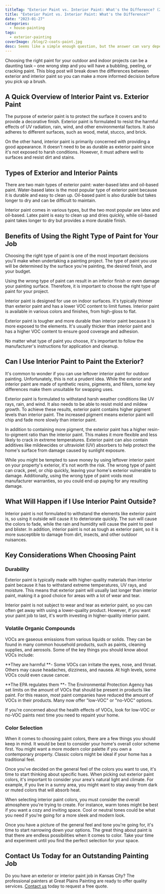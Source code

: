 ```yaml
---
titleTag: "Exterior Paint vs. Interior Paint: What's the Difference? (2023) | Great Plains Painting"
title: "Exterior Paint vs. Interior Paint: What's the Difference?"
date: "2023-01-27"
categories:
  - house-painting
tags:
  - exterior-painting
coverImage: /blog/2-coats-paint.jpg
desc: Seems like a simple enough question, but the answer can vary depending on the painter you ask and their definition of two coats. Read our article to find out...
---
```


Choosing the right paint for your outdoor and indoor projects can be a daunting task – one wrong step and you will have a bubbling, peeling, or cracking paint. This blog post will break down the differences between exterior and interior paint so you can make a more informed decision before you pick up a brush.

## A Quick Overview of Interior Paint vs. Exterior Paint

The purpose of exterior paint is to protect the surface it covers and to provide a decorative finish. Exterior paint is formulated to resist the harmful effects of UV radiation, rain, wind, and other environmental factors. It also adheres to different surfaces, such as wood, metal, stucco, and brick.

On the other hand, interior paint is primarily concerned with providing a good appearance. It doesn't need to be as durable as exterior paint since it's not exposed to harsh conditions. However, it must adhere well to surfaces and resist dirt and stains.

## Types of Exterior and Interior Paints

There are two main types of exterior paint: water-based latex and oil-based paint. Water-based latex is the most popular type of exterior paint because it is durable and easy to clean up. Oil-based paint is also durable but takes longer to dry and can be difficult to maintain.

Interior paint comes in various types, but the two most popular are latex and oil-based. Latex paint is easy to clean up and dries quickly, while oil-based paint takes longer to dry but provides a more durable finish.

## Benefits of Using the Right Type of Paint for Your Job

Choosing the right type of paint is one of the most important decisions you'll make when undertaking a painting project. The type of paint you use will be determined by the surface you're painting, the desired finish, and your budget.

Using the wrong type of paint can result in an inferior finish or even damage your painting surface. Therefore, it is important to choose the right type of paint for your project.

Interior paint is designed for use on indoor surfaces. It's typically thinner than exterior paint and has a lower VOC content to limit fumes. Interior paint is available in various colors and finishes, from high-gloss to flat.

Exterior paint is tougher and more durable than interior paint because it is more exposed to the elements. It's usually thicker than interior paint and has a higher VOC content to ensure good coverage and adhesion.

No matter what type of paint you choose, it's important to follow the manufacturer's instructions for application and cleanup.

## Can I Use Interior Paint to Paint the Exterior?

It's common to wonder if you can use leftover interior paint for outdoor painting. Unfortunately, this is not a prudent idea. While the exterior and interior paint are made of synthetic resins, pigments, and fillers, some key differences make them unsuitable for swapping uses.

Exterior paint is formulated to withstand harsh weather conditions like UV rays, rain, and wind. It also needs to be able to resist mold and mildew growth. To achieve these results, exterior paint contains higher pigment levels than interior paint. The increased pigment means exterior paint will chip and fade more slowly than interior paint.

In addition to containing more pigment, the exterior paint has a higher resin-to-pigment ratio than the interior paint. This makes it more flexible and less likely to crack in extreme temperatures. Exterior paint can also contain additives like mildewcides or ultraviolet (UV) absorbers to help protect the home's surface from damage caused by sunlight exposure.

While you might be tempted to save money by using leftover interior paint on your property's exterior, it's not worth the risk. The wrong type of paint can crack, peel, or chip quickly, leaving your home's exterior vulnerable to damage. Additionally, using the wrong type of paint voids most manufacturer warranties, so you could end up paying for any resulting damage.

## What Will Happen if I Use Interior Paint Outside?

Interior paint is not formulated to withstand the elements like exterior paint is, so using it outside will cause it to deteriorate quickly. The sun will cause the colors to fade, while the rain and humidity will cause the paint to peel and blister. In addition, interior paint is not as tough as exterior paint, so it is more susceptible to damage from dirt, insects, and other outdoor nuisances.

## Key Considerations When Choosing Paint

### Durability

Exterior paint is typically made with higher-quality materials than interior paint because it has to withstand extreme temperatures, UV rays, and moisture. This means that exterior paint will usually last longer than interior paint, making it a good choice for areas with a lot of wear and tear.

Interior paint is not subject to wear and tear as exterior paint, so you can often get away with using a lower-quality product. However, if you want your paint job to last, it's worth investing in higher-quality interior paint.

### Volatile Organic Compounds

VOCs are gaseous emissions from various liquids or solids. They can be found in many common household products, such as paints, cleaning supplies, and aerosols. Some of the key things you should know about VOCs include:

**They are harmful **- Some VOCs can irritate the eyes, nose, and throat. Others may cause headaches, dizziness, and nausea. At high levels, some VOCs could even cause cancer.

**The EPA regulates them **- The Environmental Protection Agency has set limits on the amount of VOCs that should be present in products like paint. For this reason, most paint companies have reduced the amount of VOCs in their products. Many now offer "low-VOC" or "no-VOC" options.

If you're concerned about the health effects of VOCs, look for low-VOC or no-VOC paints next time you need to repaint your home.

### Color Selection

When it comes to choosing paint colors, there are a few things you should keep in mind. It would be best to consider your home's overall color scheme first. You might want a more modern color palette if you own a contemporary property. Classic colors might be ideal if your home has a traditional feel.

Once you've decided on the general feel of the colors you want to use, it's time to start thinking about specific hues. When picking out exterior paint colors, it's important to consider your area's natural light and climate. For example, if you live in a sunny area, you might want to stay away from dark or muted colors that will absorb heat.

When selecting interior paint colors, you must consider the overall atmosphere you're trying to create. For instance, warm tones might be best if you want a cozy and inviting space. Cool or neutral tones could be what you need if you're going for a more sleek and modern look.

Once you have a picture of the general feel and tone you're going for, it's time to start narrowing down your options. The great thing about paint is that there are endless possibilities when it comes to color. Take your time and experiment until you find the perfect selection for your space.

## Contact Us Today for an Outstanding Painting Job

Do you have an exterior or interior paint job in Kansas City? The professional painters at Great Plains Painting are ready to offer quality services. [Contact us](https://greatplainspaintingkc.com/contact) today to request a free quote.

